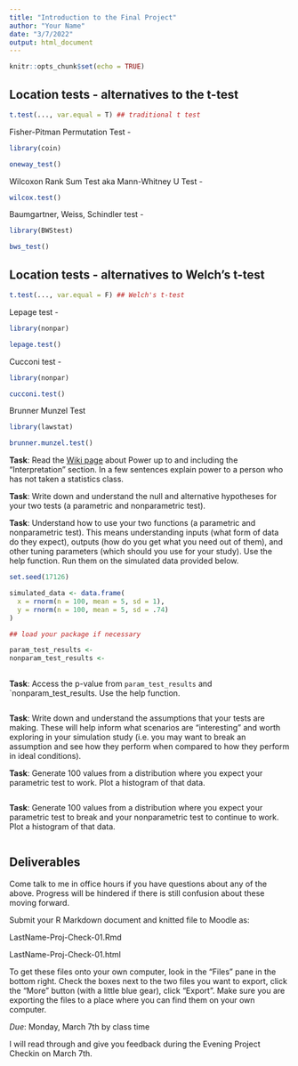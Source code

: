```yaml
---
title: "Introduction to the Final Project"
author: "Your Name"
date: "3/7/2022"
output: html_document
---
```


```r
knitr::opts_chunk$set(echo = TRUE)
```

## Location tests - alternatives to the t-test

```r
t.test(..., var.equal = T) ## traditional t test
```

Fisher-Pitman Permutation Test - 

```r
library(coin)

oneway_test()
```

Wilcoxon Rank Sum Test aka Mann-Whitney U Test - 

```r
wilcox.test()
```

Baumgartner, Weiss, Schindler test - 

```r
library(BWStest)

bws_test()
```

## Location tests - alternatives to Welch's t-test

```r
t.test(..., var.equal = F) ## Welch's t-test
```

Lepage test - 

```r
library(nonpar)

lepage.test()
```

Cucconi test - 

```r
library(nonpar)

cucconi.test()
```

Brunner Munzel Test

```r
library(lawstat)

brunner.munzel.test()
```


**Task**: Read the [Wiki page](https://en.wikipedia.org/wiki/Power_of_a_test) about Power up to and including the "Interpretation" section. In a few sentences explain power to a person who has not taken a statistics class.

**Task**: Write down and understand the null and alternative hypotheses for your two tests (a parametric and nonparametric test). 

**Task**: Understand how to use your two functions (a parametric and nonparametric test). This means understanding inputs (what form of data do they expect), outputs (how do you get what you need out of them), and other tuning parameters (which should you use for your study). Use the help function. Run them on the simulated data provided below.

```r
set.seed(17126)

simulated_data <- data.frame(
  x = rnorm(n = 100, mean = 5, sd = 1),
  y = rnorm(n = 100, mean = 5, sd = .74)
)

## load your package if necessary

param_test_results <- 
nonparam_test_results <- 
  

```

**Task**: Access the p-value from `param_test_results` and `nonparam_test_results. Use the help function.

```r


```

**Task**: Write down and understand the assumptions that your tests are making. These will help inform what scenarios are "interesting" and worth exploring in your simulation study (i.e. you may want to break an assumption and see how they perform when compared to how they perform in ideal conditions).

**Task**: Generate 100 values from a distribution where you expect your parametric test to work. Plot a histogram of that data.

```r


```

**Task**: Generate 100 values from a distribution where you expect your parametric test to break and your nonparametric test to continue to work. Plot a histogram of that data.

```r


```

## Deliverables

Come talk to me in office hours if you have questions about any of the above. Progress will be hindered if there is still confusion about these moving forward. 

Submit your R Markdown document and knitted file to Moodle as:

LastName-Proj-Check-01.Rmd 

LastName-Proj-Check-01.html

To get these files onto your own computer, look in the "Files" pane in the bottom right. Check the boxes next to the two files you want to export, click the "More" button (with a little blue gear), click "Export". Make sure you are exporting the files to a place where you can find them on your own computer. 

*Due*: Monday, March 7th by class time

I will read through and give you feedback during the Evening Project Checkin on March 7th. 